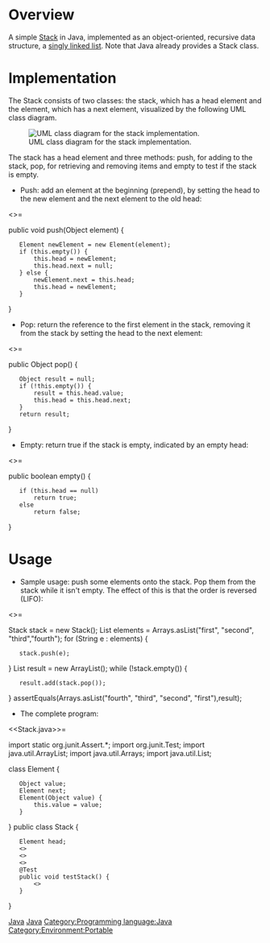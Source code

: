 =Overview=

A simple [http://en.wikipedia.org/wiki/Stack_%28data_structure%29 Stack] in Java, implemented as an object-oriented, recursive data structure, a [http://en.wikipedia.org/wiki/Linked_list#Singly-linked_list singly linked list]. Note that Java already provides a Stack class.

=Implementation=

The Stack consists of two classes: the stack, which has a head element and the element, which has a next element, visualized by the following UML class diagram.

[[Image:Stack-class-diagram.png|UML class diagram for the stack implementation.]]

The stack has a head element and three methods: push, for adding to the stack, pop, for retrieving and removing items and empty to test if the stack is empty.

* Push: add an element at the beginning (prepend), by setting the head to the new element and the next element to the old head:

<codeblock language=java>
<<push>>=

public void push(Object element) {
    Element newElement = new Element(element);
    if (this.empty()) {
        this.head = newElement;
        this.head.next = null;
    } else {
        newElement.next = this.head;
        this.head = newElement;
    }
}
</codeblock>

* Pop: return the reference to the first element in the stack, removing it from the stack by setting the head to the next element:

<codeblock language=java>
<<pop>>=

public Object pop() {
    Object result = null;
    if (!this.empty()) {
        result = this.head.value;
        this.head = this.head.next;
    }
    return result;
}
</codeblock>

* Empty: return true if the stack is empty, indicated by an empty head:

<codeblock language=java>
<<empty>>=

public boolean empty() {
    if (this.head == null)
        return true;
    else
        return false;
}
</codeblock>

=Usage=

* Sample usage: push some elements onto the stack. Pop them from the stack while it isn't empty. The effect of this is that the order is reversed (LIFO):

<codeblock language=java>
<<usage>>=

Stack stack = new Stack();
List<String> elements = Arrays.asList("first", "second", "third","fourth");
for (String e : elements) {
    stack.push(e);
}
List<Object> result = new ArrayList<Object>();
while (!stack.empty()) {
    result.add(stack.pop());
}
assertEquals(Arrays.asList("fourth", "third", "second", "first"),result);
</codeblock>

* The complete program:

<codeblock language=java>
<<Stack.java>>=

import static org.junit.Assert.*;
import org.junit.Test;
import java.util.ArrayList;
import java.util.Arrays;
import java.util.List;

class Element {
	Object value;
	Element next;
	Element(Object value) {
		this.value = value;
	}
}
public class Stack {
    Element head;
    <<push>>
    <<pop>>
    <<empty>>
    @Test
    public void testStack() {
		<<usage>>
    }
}
</codeblock>

[[Category:Stack|Java]] 
[[Category:Singly linked list|Java]]
[[Category:Programming language:Java]] 
[[Category:Environment:Portable]]